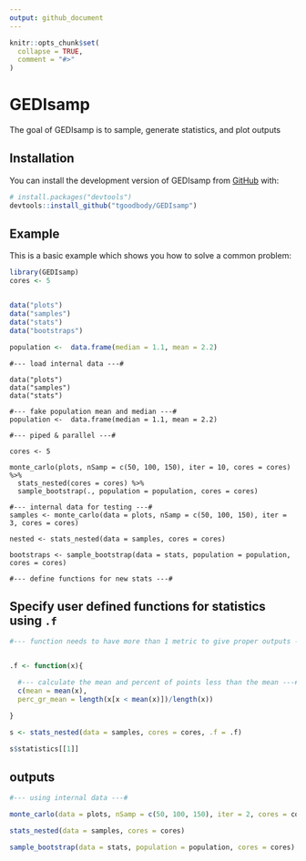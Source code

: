 ```yaml
---
output: github_document
---
```


<!-- README.md is generated from README.Rmd. Please edit that file -->


```r
knitr::opts_chunk$set(
  collapse = TRUE,
  comment = "#>"
)
```

# GEDIsamp

<!-- badges: start -->
<!-- badges: end -->

The goal of GEDIsamp is to sample, generate statistics, and plot outputs

## Installation

You can install the development version of GEDIsamp from [GitHub](https://github.com/) with:

``` r
# install.packages("devtools")
devtools::install_github("tgoodbody/GEDIsamp")
```

## Example

This is a basic example which shows you how to solve a common problem:

```r
library(GEDIsamp)
cores <- 5


data("plots")
data("samples")
data("stats")
data("bootstraps")

population <-  data.frame(median = 1.1, mean = 2.2)

```

```
#--- load internal data ---#

data("plots")
data("samples")
data("stats")

#--- fake population mean and median ---#
population <-  data.frame(median = 1.1, mean = 2.2)

#--- piped & parallel ---#

cores <- 5

monte_carlo(plots, nSamp = c(50, 100, 150), iter = 10, cores = cores) %>%
  stats_nested(cores = cores) %>%
  sample_bootstrap(., population = population, cores = cores)

#--- internal data for testing ---#
samples <- monte_carlo(data = plots, nSamp = c(50, 100, 150), iter = 3, cores = cores) 

nested <- stats_nested(data = samples, cores = cores)

bootstraps <- sample_bootstrap(data = stats, population = population, cores = cores)

#--- define functions for new stats ---#
```

## Specify user defined functions for statistics using `.f`
```r
#--- function needs to have more than 1 metric to give proper outputs ---#


.f <- function(x){

  #--- calculate the mean and percent of points less than the mean ---#
  c(mean = mean(x), 
  perc_gr_mean = length(x[x < mean(x)])/length(x))

} 

s <- stats_nested(data = samples, cores = cores, .f = .f)

s$statistics[[1]]

```

## outputs

```r
#--- using internal data ---#

monte_carlo(data = plots, nSamp = c(50, 100, 150), iter = 2, cores = cores) 

stats_nested(data = samples, cores = cores)

sample_bootstrap(data = stats, population = population, cores = cores)
```
